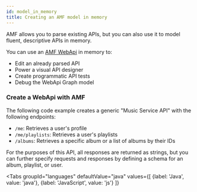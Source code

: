 ```yaml
---
id: model_in_memory
title: Creating an AMF model in memory
---
```


AMF allows you to parse existing APIs, but you can also use it to model fluent, descriptive APIs in memory.

You can use an [AMF WebApi](https://github.com/aml-org/amf/blob/develop/documentation/model.md#webapi) in memory to:

- Edit an already parsed API
- Power a visual API designer
- Create programmatic API tests
- Debug the WebApi Graph model

### Create a WebApi with AMF
The following code example creates a generic "Music Service API" with the following endpoints:

- `/me`: Retrieves a user's profile
- `/me/playlists`: Retrieves a user's playlists
- `/albums`: Retrieves a specific album or a list of albums by their IDs

For the purposes of this API, all responses are returned as strings,
but you can further specify requests and responses by defining a schema for an album, playlist, or user.


<Tabs
    groupId="languages"
    defaultValue="java"
    values={[
        {label: 'Java', value: 'java'},
        {label: 'JavaScript', value: 'js'}
    ]}
>

<TabItem value="java">
    <CodeGetter
        language='java'
        example='java/ModelBuilderTest.java'
    />
</TabItem>
<TabItem value="js">
    <CodeGetter
        language='js'
        example='js/model-builder.test.js'
    />
</TabItem>
</Tabs>
